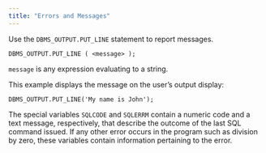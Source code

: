 ```yaml
---
title: "Errors and Messages"
---
```


<div id="errors_and_messages" class="registered_link"></div>

Use the `DBMS_OUTPUT.PUT_LINE` statement to report messages.

```text
DBMS_OUTPUT.PUT_LINE ( <message> );
```

`message` is any expression evaluating to a string.

This example displays the message on the user’s output display:

```text
DBMS_OUTPUT.PUT_LINE('My name is John');
```

The special variables `SQLCODE` and `SQLERRM` contain a numeric code and a text message, respectively, that describe the outcome of the last SQL command issued. If any other error occurs in the program such as division by zero, these variables contain information pertaining to the error.
